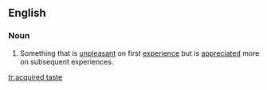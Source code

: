 ==English==

===Noun===
{{en-noun|sg=[[acquired]] [[taste]]}}

# Something that is [[unpleasant]] on first [[experience]] but is [[appreciated]] more on subsequent experiences.

[[tr:acquired taste]]